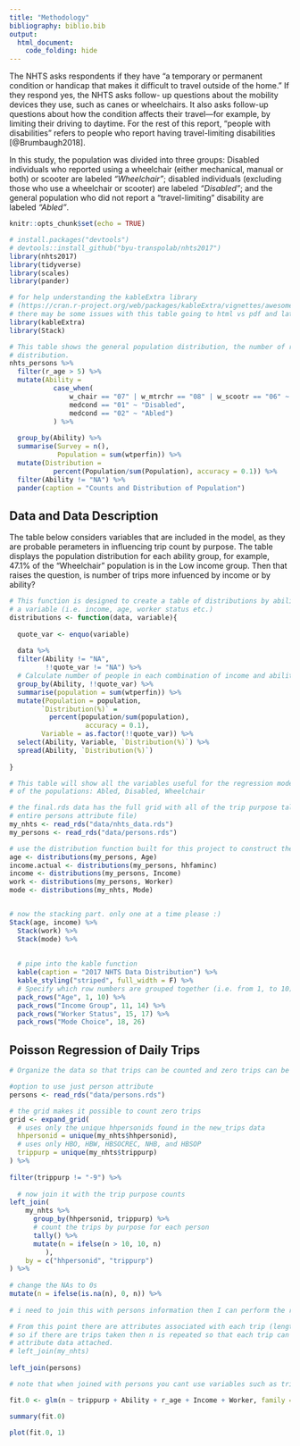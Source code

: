 ```yaml
---
title: "Methodology"
bibliography: biblio.bib
output: 
  html_document:
    code_folding: hide
---
```

The NHTS asks respondents if they have “a temporary or permanent condition or handicap that makes it difficult to travel outside of the home.” If they respond yes, the NHTS asks follow- up questions about the mobility devices they use, such as canes or wheelchairs. It also asks follow-up questions about how the condition affects their travel—for example, by limiting their driving to daytime. For the rest of this report, “people with disabilities” refers to people who report having travel-limiting disabilities [@Brumbaugh2018].

In this study, the population was divided into three groups: Disabled individuals who reported using a wheelchair (either mechanical, manual or both) or scooter are labeled *"Wheelchair"*; disabled individuals (excluding those who use a wheelchair or scooter) are labeled *"Disabled"*; and the general population who did not report a "travel-limiting" disability are labeled *"Abled"*.


```r
knitr::opts_chunk$set(echo = TRUE)

# install.packages("devtools")
# devtools::install_github("byu-transpolab/nhts2017")
library(nhts2017)
library(tidyverse)
library(scales)
library(pander)

# for help understanding the kableExtra library 
# (https://cran.r-project.org/web/packages/kableExtra/vignettes/awesome_table_in_html.html)
# there may be some issues with this table going to html vs pdf and latex
library(kableExtra)
library(Stack)
```



```r
# This table shows the general population distribution, the number of respondents, and the respective
# distribution.
nhts_persons %>% 
  filter(r_age > 5) %>%
  mutate(Ability = 
           case_when(
               w_chair == "07" | w_mtrchr == "08" | w_scootr == "06" ~ "Wheelchair",
               medcond == "01" ~ "Disabled",  
               medcond == "02" ~ "Abled")
           ) %>% 
  
  group_by(Ability) %>%
  summarise(Survey = n(),
            Population = sum(wtperfin)) %>%
  mutate(Distribution = 
           percent(Population/sum(Population), accuracy = 0.1)) %>%
  filter(Ability != "NA") %>%
  pander(caption = "Counts and Distribution of Population")

```


## Data and Data Description

The table below considers variables that are included in the model, as they are probable perameters in influencing trip count by purpose. The table displays the population distribution for each ability group, for example, 47.1% of the "Wheelchair" population is in the Low income group. Then that raises the question, is number of trips more infuenced by income or by ability?

```r
# This function is designed to create a table of distributions by ability type for each factor in 
# a variable (i.e. income, age, worker status etc.)
distributions <- function(data, variable){
  
  quote_var <- enquo(variable)
  
  data %>% 
  filter(Ability != "NA", 
         !!quote_var != "NA") %>%
  # Calculate number of people in each combination of income and ability.
  group_by(Ability, !!quote_var) %>%
  summarise(population = sum(wtperfin)) %>%
  mutate(Population = population,
        `Distribution(%)` = 
          percent(population/sum(population), 
                   accuracy = 0.1),
        Variable = as.factor(!!quote_var)) %>%
  select(Ability, Variable, `Distribution(%)`) %>%
  spread(Ability, `Distribution(%)`)
  
}
```

```r
# This table will show all the variables useful for the regression model and show the distribution for each 
# of the populations: Abled, Disabled, Wheelchair

# the final.rds data has the full grid with all of the trip purpose tally per person (in addition to the 
# entire persons attribute file)
my_nhts <- read_rds("data/nhts_data.rds")
my_persons <- read_rds("data/persons.rds")

# use the distribution function built for this project to construct the distribution tables
age <- distributions(my_persons, Age)
income.actual <- distributions(my_persons, hhfaminc)
income <- distributions(my_persons, Income)
work <- distributions(my_persons, Worker)
mode <- distributions(my_nhts, Mode)


# now the stacking part. only one at a time please :)
Stack(age, income) %>% 
  Stack(work) %>%
  Stack(mode) %>%
  
  
  # pipe into the kable function
  kable(caption = "2017 NHTS Data Distribution") %>%
  kable_styling("striped", full_width = F) %>%
  # Specify which row numbers are grouped together (i.e. from 1, to 10)
  pack_rows("Age", 1, 10) %>%
  pack_rows("Income Group", 11, 14) %>%
  pack_rows("Worker Status", 15, 17) %>%
  pack_rows("Mode Choice", 18, 26)
```

## Poisson Regression of Daily Trips

```r
# Organize the data so that trips can be counted and zero trips can be accounted for

#option to use just person attribute
persons <- read_rds("data/persons.rds")

# the grid makes it possible to count zero trips
grid <- expand_grid(
  # uses only the unique hhpersonids found in the new_trips data
  hhpersonid = unique(my_nhts$hhpersonid), 
  # uses only HBO, HBW, HBSOCREC, NHB, and HBSOP
  trippurp = unique(my_nhts$trippurp)
) %>%
  
filter(trippurp != "-9") %>%
  
  # now join it with the trip purpose counts
left_join(
    my_nhts %>%
      group_by(hhpersonid, trippurp) %>%
      # count the trips by purpose for each person
      tally() %>%
      mutate(n = ifelse(n > 10, 10, n)
         ),
    by = c("hhpersonid", "trippurp")
) %>%
  
# change the NAs to 0s
mutate(n = ifelse(is.na(n), 0, n)) %>%
             
# i need to join this with persons information then I can perform the regression

# From this point there are attributes associated with each trip (length, mode).
# so if there are trips taken then n is repeated so that each trip can have specific 
# attribute data attached.
# left_join(my_nhts)
  
left_join(persons)

# note that when joined with persons you cant use variables such as trip length or mode

```

```r
fit.0 <- glm(n ~ trippurp + Ability + r_age + Income + Worker, family = "poisson", data = grid)

summary(fit.0)

plot(fit.0, 1)

```